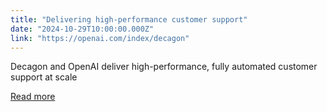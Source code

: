 ```yaml
---
title: "Delivering high-performance customer support"
date: "2024-10-29T10:00:00.000Z"
link: "https://openai.com/index/decagon"
---
```


Decagon and OpenAI deliver high-performance, fully automated customer support at scale 

[Read more](https://openai.com/index/decagon)
